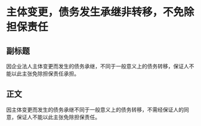 # 主体变更，债务发生承继非转移，不免除担保责任
## 副标题
因企业法人主体变更而发生的债务承继，不同于一般意义上的债务转移，保证人不能以此主张免除担保责任承担。
## 正文
因主体变更而发生的债务承继不同于一般意义上的债务转移，不需经保证人的同意，保证人不能以此主张免除担保责任。
